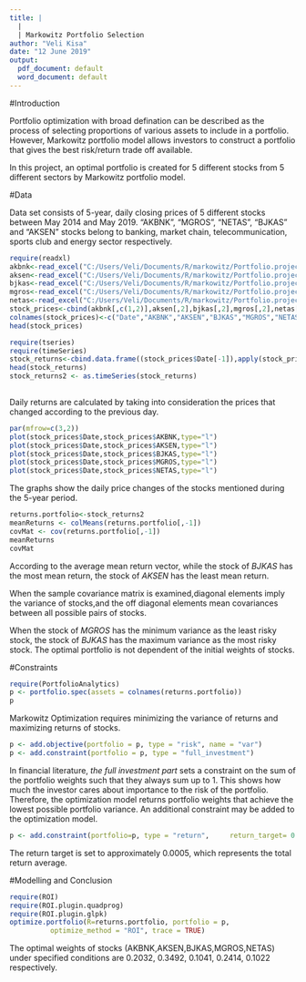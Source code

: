---
title: |
  | 
  | Markowitz Portfolio Selection
author: "Veli Kisa"
date: "12 June 2019"
output:
  pdf_document: default
  word_document: default
---



#Introduction

Portfolio optimization with broad defination can be described as the process of selecting proportions of various assets to include in a portfolio. However, Markowitz portfolio model allows investors to construct a portfolio that gives the best risk/return trade off available.

In this project, an optimal portfolio is created for 5 different stocks from 5 different sectors by Markowitz portfolio model.

#Data

Data set consists of 5-year, daily closing prices of 5 different stocks between May 2014 and May 2019. "AKBNK", "MGROS", "NETAS", "BJKAS" and "AKSEN" stocks belong to banking, market chain, telecommunication, sports club and energy sector respectively.

```{r cars}
require(readxl)
akbnk<-read_excel("C:/Users/Veli/Documents/R/markowitz/Portfolio.project/AKBNK2.xlsx")
aksen<-read_excel("C:/Users/Veli/Documents/R/markowitz/Portfolio.project/AKSEN2.xlsx")
bjkas<-read_excel("C:/Users/Veli/Documents/R/markowitz/Portfolio.project/BJKAS2.xlsx")
mgros<-read_excel("C:/Users/Veli/Documents/R/markowitz/Portfolio.project/MGROS2.xlsx")
netas<-read_excel("C:/Users/Veli/Documents/R/markowitz/Portfolio.project/NETAS2.xlsx")
stock_prices<-cbind(akbnk[,c(1,2)],aksen[,2],bjkas[,2],mgros[,2],netas[,2])
colnames(stock_prices)<-c("Date","AKBNK","AKSEN","BJKAS","MGROS","NETAS")
head(stock_prices)

```

```{r}
require(tseries)
require(timeSeries)
stock_returns<-cbind.data.frame((stock_prices$Date[-1]),apply(stock_prices[,-1],2,function(x) diff(x)/head(x,-1)))
head(stock_returns)
stock_returns2 <- as.timeSeries(stock_returns)
 
```
Daily returns are calculated by taking into consideration the prices that changed according to the previous day.

```{r}
par(mfrow=c(3,2))
plot(stock_prices$Date,stock_prices$AKBNK,type="l")
plot(stock_prices$Date,stock_prices$AKSEN,type="l")
plot(stock_prices$Date,stock_prices$BJKAS,type="l")
plot(stock_prices$Date,stock_prices$MGROS,type="l")
plot(stock_prices$Date,stock_prices$NETAS,type="l")

```
The graphs show the daily price changes of the stocks mentioned during the 5-year period.
```{r}
returns.portfolio<-stock_returns2
meanReturns <- colMeans(returns.portfolio[,-1])
covMat <- cov(returns.portfolio[,-1])
meanReturns
covMat
```

According to the average mean return vector, while the stock of _BJKAS_ has the most mean return, the stock of _AKSEN_ has the least mean return.

When the sample covariance matrix is examined,diagonal elements imply the variance of stocks,and the off diagonal elements mean covariances between all possible pairs of stocks.

When the stock of _MGROS_ has the minimum variance as the least risky stock, the stock of _BJKAS_ has the maximum variance as the most risky stock.
The optimal portfolio is not dependent of the initial weights of stocks.

#Constraints

```{r}
require(PortfolioAnalytics)
p <- portfolio.spec(assets = colnames(returns.portfolio))
p
```
Markowitz Optimization requires minimizing the variance of returns and maximizing returns of stocks.

```{r}
p <- add.objective(portfolio = p, type = "risk", name = "var")
p <- add.constraint(portfolio = p, type = "full_investment")
```

In financial literature, _the full investment part_  sets a constraint on the sum of the portfolio weights such that they always sum up to 1. This shows how much the investor cares about importance to the risk of the portfolio. Therefore, the optimization model returns portfolio weights that achieve the lowest possible portfolio variance. An additional constraint may be added to the optimization model.

```{r}
p <- add.constraint(portfolio=p, type = "return",     return_target= 0.0005)

```
The return target is set to approximately 0.0005, which represents the total return average.

#Modelling and Conclusion

```{r}
require(ROI)
require(ROI.plugin.quadprog)
require(ROI.plugin.glpk)
optimize.portfolio(R=returns.portfolio, portfolio = p, 
          optimize_method = "ROI", trace = TRUE)
```

The optimal weights of stocks (AKBNK,AKSEN,BJKAS,MGROS,NETAS) under specified conditions are 0.2032, 0.3492, 0.1041, 0.2414, 0.1022 respectively.

